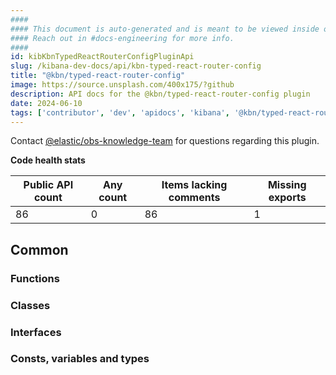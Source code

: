 ```yaml
---
####
#### This document is auto-generated and is meant to be viewed inside our experimental, new docs system.
#### Reach out in #docs-engineering for more info.
####
id: kibKbnTypedReactRouterConfigPluginApi
slug: /kibana-dev-docs/api/kbn-typed-react-router-config
title: "@kbn/typed-react-router-config"
image: https://source.unsplash.com/400x175/?github
description: API docs for the @kbn/typed-react-router-config plugin
date: 2024-06-10
tags: ['contributor', 'dev', 'apidocs', 'kibana', '@kbn/typed-react-router-config']
---
```




Contact [@elastic/obs-knowledge-team](https://github.com/orgs/elastic/teams/obs-knowledge-team) for questions regarding this plugin.

**Code health stats**

| Public API count  | Any count | Items lacking comments | Missing exports |
|-------------------|-----------|------------------------|-----------------|
| 86 | 0 | 86 | 1 |

## Common

### Functions
<DocDefinitionList data={kbnTypedReactRouterConfigObj.common.functions}/>

### Classes
<DocDefinitionList data={kbnTypedReactRouterConfigObj.common.classes}/>

### Interfaces
<DocDefinitionList data={kbnTypedReactRouterConfigObj.common.interfaces}/>

### Consts, variables and types
<DocDefinitionList data={kbnTypedReactRouterConfigObj.common.misc}/>

